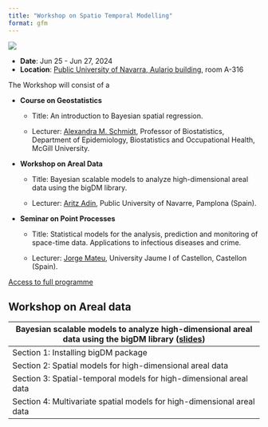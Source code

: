 ```yaml
---
title: "Workshop on Spatio Temporal Modelling"
format: gfm
---
```


![](img/Logos.png)

-   **Date**: Jun 25 - Jun 27, 2024
-   **Location**: [Public University of Navarra, Aulario building](https://www.google.com/maps/place/Aulario+UPNA+-+NUP+Ikasgelategiak/@42.8016298,-1.6396925,16z/data=!4m6!3m5!1s0xd5093b32f073a5f:0x11d48325aebca284!8m2!3d42.8004872!4d-1.6367383!16s%2Fg%2F11bx55hcgs?entry=tts), room A-316

The Workshop will consist of a

-   **Course on Geostatistics**

    -   Title: An introduction to Bayesian spatial regression.

    -   Lecturer: [Alexandra M. Schmidt](http://alex-schmidt.research.mcgill.ca/), Professor of Biostatistics, Department of Epidemiology, Biostatistics and Occupational Health, McGill University.

-   **Workshop on Areal Data**

    -   Title: Bayesian scalable models to analyze high-dimensional areal data using the bigDM library.

    -   Lecturer: [Aritz Adin](https://github.com/aritz-adin), Public University of Navarre, Pamplona (Spain).

-   **Seminar on Point Processes**

    -   Title: Statistical models for the analysis, prediction and monitoring of space-time data. Applications to infectious diseases and crime.

    -   Lecturer: [Jorge Mateu](https://www3.uji.es/~mateu/), University Jaume I of Castellon, Castellon (Spain).

[Access to full programme](https://www2.unavarra.es/gesadj/inst_inamat/archivos-pdf/Program_STWorkshop_Pamplona.pdf)

## Workshop on Areal data

| Bayesian scalable models to analyze high-dimensional areal data using the bigDM library ([slides](./Workshop_ArealData.pdf)) |
|------------------------------------------------------------------------------------------------------------------------------|
| Section 1: Installing bigDM package                                                                                          |
| Section 2: Spatial models for high-dimensional areal data                                                                    |
| Section 3: Spatial-temporal models for high-dimensional areal data                                                           |
| Section 4: Multivariate spatial models for high-dimensional areal data                                                       |
